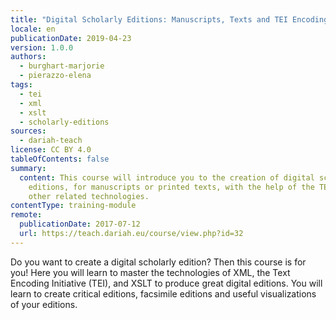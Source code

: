 ```yaml
---
title: "Digital Scholarly Editions: Manuscripts, Texts and TEI Encoding"
locale: en
publicationDate: 2019-04-23
version: 1.0.0
authors:
  - burghart-marjorie
  - pierazzo-elena
tags:
  - tei
  - xml
  - xslt
  - scholarly-editions
sources:
  - dariah-teach
license: CC BY 4.0
tableOfContents: false
summary:
  content: This course will introduce you to the creation of digital scholarly
    editions, for manuscripts or printed texts, with the help of the TEI and
    other related technologies.
contentType: training-module
remote:
  publicationDate: 2017-07-12
  url: https://teach.dariah.eu/course/view.php?id=32
---
```

Do you want to create a digital scholarly edition? Then this course is for you! Here you will learn to master the technologies of XML, the Text Encoding Initiative (TEI), and XSLT to produce great digital editions. You will learn to create critical editions, facsimile editions and useful visualizations of your editions.
